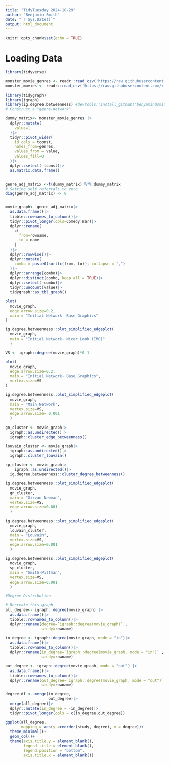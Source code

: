 ---
title: "TidyTuesday 2024-10-29"
author: "Benjamin Smith"
date: "`r Sys.Date()`"
output: html_document
---

```{r setup, include=FALSE}
knitr::opts_chunk$set(echo = TRUE)
```

# Loading Data

```{r message=FALSE, warning=FALSE}
library(tidyverse)

monster_movie_genres <- readr::read_csv('https://raw.githubusercontent.com/rfordatascience/tidytuesday/master/data/2024/2024-10-29/monster_movie_genres.csv')
monster_movies <- readr::read_csv('https://raw.githubusercontent.com/rfordatascience/tidytuesday/master/data/2024/2024-10-29/monster_movies.csv')
```

```{r}
library(tidygraph)
library(igraph)
library(ig.degree.betweenness) #devtools::install_github("benyamindsmith/ig.degree.betweenness")
# Construct a "genre-network"

dummy_matrix<- monster_movie_genres |>
  dplyr::mutate(
    value=1
  )|>
  tidyr::pivot_wider(
    id_cols = tconst,
    names_from=genres,
    values_from = value,
    values_fill=0
  )|>
  dplyr::select(-tconst)|>
  as.matrix.data.frame()


genre_adj_matrix <-t(dummy_matrix) %*% dummy_matrix
# Setting self referrals to zero 
diag(genre_adj_matrix) <- 0


movie_graph<- genre_adj_matrix|>
  as.data.frame()|>
  tibble::rownames_to_column()|>
  tidyr::pivot_longer(cols=Comedy:War)|>
  dplyr::rename(
    c(
      from=rowname,
      to = name
    )
  )|>
  dplyr::rowwise()|>
  dplyr::mutate(
    combo = paste0(sort(c(from, to)), collapse = ",")
  )|>
  dplyr::arrange(combo)|>
  dplyr::distinct(combo,.keep_all = TRUE)|>
  dplyr::select(-combo)|>
  tidyr::uncount(value)|>
  tidygraph::as_tbl_graph()

```

```{r}
plot(
  movie_graph,
  edge.arrow.size=0.2,
  main = "Initial Network- Base Graphics"
)
```

```{r}
ig.degree.betweenness::plot_simplified_edgeplot(
  movie_graph,
  main = "Initial Network- Nicer Look (IMO)"
  )
```


```{r}
VS <- igraph::degree(movie_graph)*0.1

plot(
  movie_graph,
  edge.arrow.size=0.2,
  main = "Initial Network- Base Graphics",
  vertex.size=VS
)

```

```{r}
ig.degree.betweenness::plot_simplified_edgeplot(
  movie_graph,
  main = "Main Network",
  vertex.size=VS,
  edge.arrow.size= 0.001
  )
```


```{r}

gn_cluster <- movie_graph|>
  igraph::as.undirected()|>
  igraph::cluster_edge_betweenness()

louvain_cluster <- movie_graph|>
  igraph::as.undirected()|>
  igraph::cluster_louvain()

sp_cluster <- movie_graph|>
    igraph::as.undirected()|>
  ig.degree.betweenness::cluster_degree_betweenness()
```

```{r}
ig.degree.betweenness::plot_simplified_edgeplot(
  movie_graph,
  gn_cluster,
  main = "Girvan Newman",
  vertex.size=VS,
  edge.arrow.size=0.001
  )

ig.degree.betweenness::plot_simplified_edgeplot(
  movie_graph,
  louvain_cluster,
  main = "Louvain",
  vertex.size=VS,
  edge.arrow.size=0.001
  )

ig.degree.betweenness::plot_simplified_edgeplot(
  movie_graph,
  sp_cluster,
  main = "Smith-Pittman",
  vertex.size=VS,
  edge.arrow.size=0.001
  )
```


```{r}
#Degree-Distribution

# Recreate this graph
all_degree<- igraph::degree(movie_graph) |>
  as.data.frame()|>
  tibble::rownames_to_column()|>
  dplyr::rename(degree=`igraph::degree(movie_graph)` ,
                study=rowname)

in_degree <- igraph::degree(movie_graph, mode = "in")|>
  as.data.frame()|>
  tibble::rownames_to_column()|>
  dplyr::rename(in_degree=`igraph::degree(movie_graph, mode = "in")` ,
                study=rowname)

out_degree <- igraph::degree(movie_graph, mode = "out") |>
  as.data.frame()|>
  tibble::rownames_to_column()|>
  dplyr::rename(out_degree=`igraph::degree(movie_graph, mode = "out")` ,
                study=rowname)

degree_df <- merge(in_degree,
                   out_degree)|>
  merge(all_degree)|>
  dplyr::mutate(in_degree = -in_degree)|>
  tidyr::pivot_longer(cols = c(in_degree,out_degree))

ggplot(all_degree,
       mapping = aes(y =reorder(study, degree), x = degree))+
  theme_minimal()+
  geom_col()+
  theme(axis.title.y = element_blank(),
        legend.title = element_blank(),
        legend.position = "bottom",
        axis.title.x = element_blank())
```



